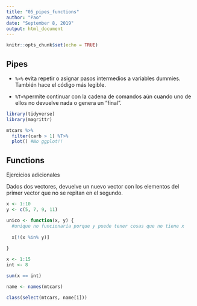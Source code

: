 ```yaml
---
title: "05_pipes_functions"
author: "Pao"
date: "September 8, 2019"
output: html_document
---
```


```r
knitr::opts_chunk$set(echo = TRUE)
```

## Pipes

* `%>%` evita repetir o asignar pasos intermedios a variables dummies. También hace el código más legible. 

* `%T>%`permite continuar con la cadena de comandos aún cuando uno de ellos no devuelve nada o genera un "final".

```r
library(tidyverse)
library(magrittr)

mtcars %>% 
  filter(carb > 1) %T>%
  plot() #No ggplot!!
```

## Functions

Ejercicios adicionales

Dados dos vectores, devuelve un nuevo vector con los elementos del primer vector que no se repitan en el segundo. 
```r
x <- 1:10
y <- c(5, 7, 9, 11)

unico <- function(x, y) {
  #unique no funcionaría porque y puede tener cosas que no tiene x
  
  x[!(x %in% y)]
  
}
```

```r
x <- 1:15
int <- 8

sum(x == int)

```

```r

name <- names(mtcars)

class(select(mtcars, name[i]))

```

